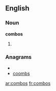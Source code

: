 ==English==

===Noun===
'''combos'''

# {{plural of|[[combo]]}}

===Anagrams===
* {{alphagram|bcmoos}}
* [[coombs#English|coombs]]


[[ar:combos]]
[[fr:combos]]